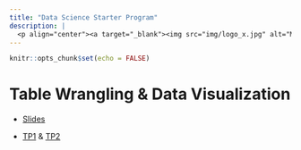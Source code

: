 ```yaml
---
title: "Data Science Starter Program"
description: |
  <p align="center"><a target="_blank"><img src="img/logo_x.jpg" alt="Mines Nancy" height="130"></a></p>
---
```


```r
knitr::opts_chunk$set(echo = FALSE)
```

# Table Wrangling & Data Visualization


* [Slides](teaching/xdssp/visualization.pdf "Visualisation with R")

* [TP1](teaching/xdssp/Visualization_Ggplot2.html) & [TP2](teaching/xdssp/Visualization_Examples.html)
